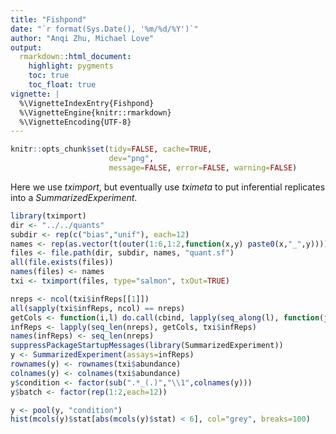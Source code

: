 ```yaml
---
title: "Fishpond"
date: "`r format(Sys.Date(), '%m/%d/%Y')`"
author: "Anqi Zhu, Michael Love"
output:
  rmarkdown::html_document:
    highlight: pygments
    toc: true
    toc_float: true
vignette: |
  %\VignetteIndexEntry{Fishpond}
  %\VignetteEngine{knitr::rmarkdown}
  %\VignetteEncoding{UTF-8}
---
```


<!-- run this document with library(rmarkdown); render("fishpond.Rmd") -->

```r
knitr::opts_chunk$set(tidy=FALSE, cache=TRUE,
                      dev="png",
                      message=FALSE, error=FALSE, warning=FALSE)
```

Here we use *tximport*, but eventually use *tximeta* to put
inferential replicates into a *SummarizedExperiment*.

```r
library(tximport)
dir <- "../../quants"
subdir <- rep(c("bias","unif"), each=12)
names <- rep(as.vector(t(outer(1:6,1:2,function(x,y) paste0(x,"_",y)))),2)
files <- file.path(dir, subdir, names, "quant.sf")
all(file.exists(files))
names(files) <- names
txi <- tximport(files, type="salmon", txOut=TRUE)
```

```r
nreps <- ncol(txi$infReps[[1]])
all(sapply(txi$infReps, ncol) == nreps)
getCols <- function(i,l) do.call(cbind, lapply(seq_along(l), function(j)  l[[j]][,i]))
infReps <- lapply(seq_len(nreps), getCols, txi$infReps)
names(infReps) <- seq_len(nreps)
suppressPackageStartupMessages(library(SummarizedExperiment))
y <- SummarizedExperiment(assays=infReps)
rownames(y) <- rownames(txi$abundance)
colnames(y) <- colnames(txi$abundance)
y$condition <- factor(sub(".*_(.)","\\1",colnames(y)))
y$batch <- factor(rep(1:2,each=12))
```

```r
y <- pool(y, "condition")
hist(mcols(y)$stat[abs(mcols(y)$stat) < 6], col="grey", breaks=100)
```

